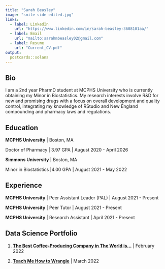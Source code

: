 ---
title: "Sarah Beasley"
image: "smile side edited.jpg"
links:
  - label: LinkedIn
    url: "https://www.linkedin.com/in/sarah-beasley-3608101aa/"
  - label: Email
    url: "mailto:sarahmbeasley02@gmail.com"
  - label: Resume
    url: "Current_CV.pdf"  
output:
  postcards::solana
---
 
## Bio

I am a 2nd year PharmD student at MCPHS University who is currently obtaining my Minor in Biostatistics. My research interests involve R&D for new and promising drugs with a focus on overall development and quality control, integrating my knowledge of RStudio and New England compounding and pharmacy laws and regulations. 

## Education

**MCPHS University** | Boston, MA

Doctor of Pharmacy | 3.97 GPA | August 2020 - April 2026

**Simmons University** | Boston, MA

Minor in Biostatistics |4.00 GPA | August 2021 - May 2022

## Experience

**MCPHS University** | Peer Assistant Leader (PAL) | August 2021 - Present

**MCPHS University** | Peer Tutor | August 2021 - Present

**MCPHS University** | Research Assistant | April 2021 - Present 

## Data Science Portfolio 

1. [**The Best Coffee-Producing Company in The World is…**](Project1.html) | February 2022

2. [**Teach Me How to Wrangle**](https://sarahbeasley02.shinyapps.io/Project-2-Learnr/) | March 2022



